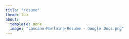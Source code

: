 ```yaml
---
title: "resume"
theme: lux
about:
  template: none
  image: "Lascano-Marlaina-Resume - Google Docs.png"
---
```

